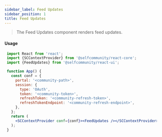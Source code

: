 ```yaml
---
sidebar_label: Feed Updates
sidebar_position: 1
title: Feed Updates
---
```


> The Feed Updates component renders feed updates.


<Logged><FeedUpdates/></Logged>

#### Usage

```jsx
 import React from 'react';
 import {SCContextProvider} from '@selfcommunity/react-core';
 import {FeedUpdates} from '@selfcommunity/react-ui';

 function App() {
   const conf = {
     portal: '<community-path>',
     session: {
       type: 'OAuth',
       token: '<community-token>',
       refreshToken: '<community-refresh-token>',
       refreshTokenEndpoint: '<community-refresh-endpoint>',
     },
   };
   return (
     <SCContextProvider conf={conf}><FeedUpdates /></SCContextProvider>
   );
 }
```
